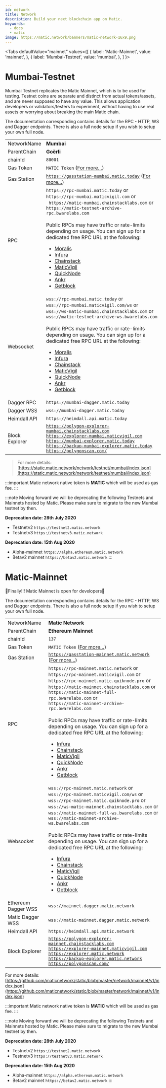 ```yaml
---
id: network
title: Network
description: Build your next blockchain app on Matic.
keywords:
  - docs
  - matic
image: https://matic.network/banners/matic-network-16x9.png 
---
```


<Tabs
  defaultValue="mainnet"
  values={[
    { label: 'Matic-Mainnet', value: 'mainnet', },
    { label: 'Mumbai-Testnet', value: 'mumbai', },
  ]
}>
<TabItem value="mumbai">

# Mumbai-Testnet
Mumbai Testnet replicates the Matic Mainnet, which is to be used for testing. Testnet coins are separate and distinct from actual tokens/assets, and are never supposed to have any value. This allows application developers or validators/testers to experiment, without having to use real assets or worrying about breaking the main Matic chain.

The documentation corresponding contains details for the RPC - HTTP, WS and Dagger endpoints. There is also a full node setup if you wish to setup your own full node.

|              |                                        |
|--------------|----------------------------------------|
| NetworkName  | **Mumbai**                                 |
| ParentChain  | **Goërli**                                 |
| chainId      | `80001`                                  |
| Gas Token    | `MATIC Token` ([For more...](gas-token)) |
| Gas Station    | [`https://gasstation-mumbai.matic.today`](https://gasstation-mumbai.matic.today) ([For more...](/docs/develop/tools/matic-gas-station)) |
| RPC          | `https://rpc-mumbai.matic.today` or <br/>`https://rpc-mumbai.maticvigil.com` or <br/>` https://matic-mumbai.chainstacklabs.com` or <br/>`https://matic-testnet-archive-rpc.bwarelabs.com`  <br/> <br/>Public RPCs may have traffic or rate-limits depending on usage. You can sign up for a dedicated free RPC URL at the following: <br/> <ul><li>[Moralis](https://moralis.io)</li><li>[Infura](https://infura.io)</li><li> [Chainstack](https://chainstack.com/build-better-with-polygon/)</li><li>[MaticVigil](https://rpc.maticvigil.com/)</li> <li> [QuickNode](https://blog.quiknode.io/polygon-matic-is-now-live-on-quiknode-api/) </li><li>[Ankr](https://www.ankr.com/)</li><li> [Getblock](https://getblock.io/en/) </li></ul>    |
| Websocket    | `wss://rpc-mumbai.matic.today` or <br/>`wss://rpc-mumbai.maticvigil.com/ws` or <br/> `wss://ws-matic-mumbai.chainstacklabs.com` or <br/> `wss://matic-testnet-archive-ws.bwarelabs.com`  <br/><br/>Public RPCs may have traffic or rate-limits depending on usage. You can sign up for a dedicated free RPC URL at the following: <br/> <ul><li>[Moralis](https://moralis.io)</li><li>[Infura](https://infura.io)</li><li> [Chainstack](https://chainstack.com/build-better-with-polygon/)</li><li>[MaticVigil](https://rpc.maticvigil.com/)</li> <li> [QuickNode](https://blog.quiknode.io/polygon-matic-is-now-live-on-quiknode-api/) </li><li>[Ankr](https://www.ankr.com/)</li><li> [Getblock](https://getblock.io/en/) </li></ul>     |
| Dagger RPC   | `https://mumbai-dagger.matic.today`   |
| Dagger WSS   | `wss://mumbai-dagger.matic.today`  |
| Heimdall API | `https://heimdall.api.matic.today` |
| Block Explorer |[`https://polygon-explorer-mumbai.chainstacklabs.com`](https://polygon-explorer-mumbai.chainstacklabs.com)<br/> [`https://explorer-mumbai.maticvigil.com`](https://explorer-mumbai.maticvigil.com) <br/> [`https://mumbai-explorer.matic.today`](https://mumbai-explorer.matic.today) <br/> [`https://backup-mumbai-explorer.matic.today`](https://backup-mumbai-explorer.matic.today) <br/> [`https://polygonscan.com/`](https://polygonscan.com/)|


> For more details: [https://static.matic.network/network/testnet/mumbai/index.json](https://static.matic.network/network/testnet/mumbai/index.json)

:::important
Matic network native token is **MATIC** which will be used as gas fee.
:::

:::note
Moving forward we will be deprecating the following Testnets and Mainnets hosted by Matic. Please make sure to migrate to the new Mumbai testnet by then.

**Deprecation date: 28th July 2020**

- Testnetv2 `https://testnet2.matic.network`
- Testnetv3 `https://testnetv3.matic.network`

**Deprecation date: 15th Aug 2020**

- Alpha-mainnet `https://alpha.ethereum.matic.network`
- Betav2 mainnet `https://betav2.matic.network`
:::

</TabItem>
<TabItem value="mainnet">

# Matic-Mainnet

🎉Finally!!! Matic Mainnet is open for developers🎉

The documentation corresponding contains details for the RPC - HTTP, WS and Dagger endpoints. There is also a full node setup if you wish to setup your own full node.


|              |                                        |
|--------------|----------------------------------------|
| NetworkName  | **Matic Network**                                 |
| ParentChain  | **Ethereum Mainnet**                                 |
| chainId      | `137`                                  |
| Gas Token    | `MATIC Token` ([For more...](gas-token)) |
| Gas Station    | [`https://gasstation-mainnet.matic.network`](https://gasstation-mainnet.matic.network) ([For more...](/docs/develop/tools/matic-gas-station)) |[
| RPC          | `https://rpc-mainnet.matic.network` or <br/>`https://rpc-mainnet.maticvigil.com` or <br/>`https://rpc-mainnet.matic.quiknode.pro` or <br/>`https://matic-mainnet.chainstacklabs.com` or <br/> `https://matic-mainnet-full-rpc.bwarelabs.com` or <br/>`https://matic-mainnet-archive-rpc.bwarelabs.com` <br/><br/>Public RPCs may have traffic or rate-limits depending on usage. You can sign up for a dedicated free RPC URL at the following: <br/> <ul><li>[Infura](https://infura.io)</li><li> [Chainstack](https://chainstack.com/build-better-with-polygon/)</li><li>[MaticVigil](https://rpc.maticvigil.com/)</li> <li> [QuickNode](https://blog.quiknode.io/polygon-matic-is-now-live-on-quiknode-api/) </li><li>[Ankr](https://www.ankr.com/)</li><li> [Getblock](https://getblock.io/en/) </li></ul>  |
| Websocket    | `wss://rpc-mainnet.matic.network` or <br/>`wss://rpc-mainnet.maticvigil.com/ws` or <br/>`wss://rpc-mainnet.matic.quiknode.pro` or <br/> `wss://ws-matic-mainnet.chainstacklabs.com`  or <br/>`wss://matic-mainnet-full-ws.bwarelabs.com` or <br/>`wss://matic-mainnet-archive-ws.bwarelabs.com`<br/> <br/>Public RPCs may have traffic or rate-limits depending on usage. You can sign up for a dedicated free RPC URL at the following: <br/> <ul><li>[Infura](https://infura.io)</li><li> [Chainstack](https://chainstack.com/build-better-with-polygon/)</li><li>[MaticVigil](https://rpc.maticvigil.com/)</li> <li> [QuickNode](https://blog.quiknode.io/polygon-matic-is-now-live-on-quiknode-api/) </li><li>[Ankr](https://www.ankr.com/)</li><li> [Getblock](https://getblock.io/en/) </li></ul>     |
| Ethereum Dagger WSS| `wss://mainnet.dagger.matic.network`  |
| Matic Dagger WSS   | `wss://matic-mainnet.dagger.matic.network`  |
| Heimdall API | `https://heimdall.api.matic.network` |
| Block Explorer | [`https://polygon-explorer-mainnet.chainstacklabs.com`](https://polygon-explorer-mainnet.chainstacklabs.com)<br/>  [`https://explorer-mainnet.maticvigil.com`](https://explorer-mainnet.maticvigil.com)  <br/> [`https://explorer.matic.network`](https://explorer.matic.network)  <br/> [`https://backup-explorer.matic.network`](https://backup-explorer.matic.network)<br/> [`https://polygonscan.com/`](https://polygonscan.com/)|


For more details: [https://github.com/maticnetwork/static/blob/master/network/mainnet/v1/index.json](https://github.com/maticnetwork/static/blob/master/network/mainnet/v1/index.json)

:::important
Matic network native token is **MATIC** which will be used as gas fee.
:::

:::note
Moving forward we will be deprecating the following Testnets and Mainnets hosted by Matic. Please make sure to migrate to the new Mumbai testnet by then.

**Deprecation date: 28th July 2020**

- Testnetv2 `https://testnet2.matic.network`
- Testnetv3 `https://testnetv3.matic.network`

**Deprecation date: 15th Aug 2020**

- Alpha-mainnet `https://alpha.ethereum.matic.network`
- Betav2 mainnet `https://betav2.matic.network`
:::

</TabItem>
</Tabs>
